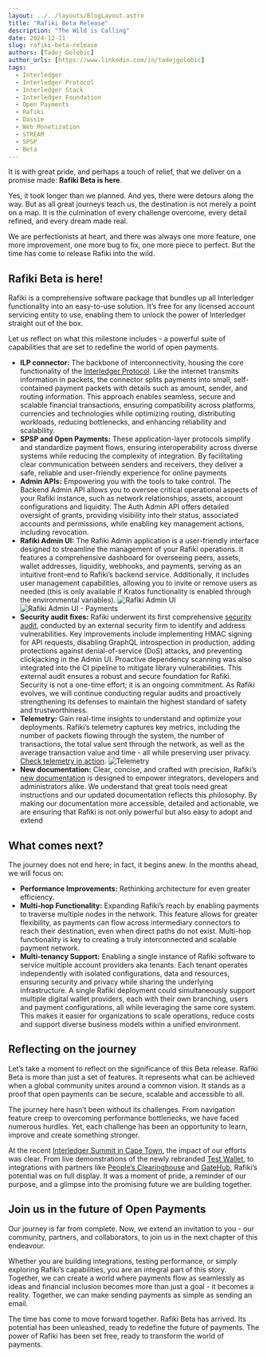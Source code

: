 ```yaml
---
layout: ../../layouts/BlogLayout.astro
title: "Rafiki Beta Release"
description: "The Wild is Calling"
date: 2024-12-11
slug: rafiki-beta-release
authors: [Tadej Golobic]
author_urls: [https://www.linkedin.com/in/tadejgolobic]
tags:
  - Interledger
  - Interledger Protocol
  - Interledger Stack
  - Interledger Foundation
  - Open Payments
  - Rafiki
  - Dassie
  - Web Monetization
  - STREAM
  - SPSP
  - Beta
---
```


It is with great pride, and perhaps a touch of relief, that we deliver on a promise made: **Rafiki Beta is here**.

Yes, it took longer than we planned. And yes, there were detours along the way. But as all great journeys teach us, the destination is not merely a point on a map. It is the culmination of every challenge overcome, every detail refined, and every dream made real.

We are perfectionists at heart, and there was always one more feature, one more improvement, one more bug to fix, one more piece to perfect. But the time has come to release Rafiki into the wild.

## Rafiki Beta is here!

Rafiki is a comprehensive software package that bundles up all Interledger functionality into an easy-to-use solution. It’s free for any licensed account servicing entity to use, enabling them to unlock the power of Interledger straight out of the box.

Let us reflect on what this milestone includes - a powerful suite of capabilities that are set to redefine the world of open payments.

* **ILP connector:** The backbone of interconnectivity, housing the core functionality of the [Interledger Protocol](https://interledger.org/developers/get-started/). Like the internet transmits information in packets, the connector splits payments into small, self-contained payment packets with details such as amount, sender, and routing information. This approach enables seamless, secure and scalable financial transactions, ensuring compatibility across platforms, currencies and technologies while optimizing routing, distributing workloads, reducing bottlenecks, and enhancing reliability and scalability. 
* **SPSP and Open Payments:** These application-layer protocols simplify and standardize payment flows, ensuring interoperability across diverse systems while reducing the complexity of integration. By facilitating clear communication between senders and receivers, they deliver a safe, reliable and user-friendly experience for online payments
* **Admin APIs:** Empowering you with the tools to take control. The Backend Admin API allows you to oversee critical operational aspects of your Rafiki instance, such as network relationships, assets, account configurations and liquidity. The Auth Admin API offers detailed oversight of grants, providing visibility into their status, associated accounts and permissions, while enabling key management actions, including revocation.
* **Rafiki Admin UI:** The Rafiki Admin application is a user-friendly interface designed to streamline the management of your Rafiki operations. It features a comprehensive dashboard for overseeing peers, assets, wallet addresses, liquidity, webhooks, and payments, serving as an intuitive front–end to Rafiki’s backend service. Additionally, it includes user management capabilities, allowing you to invite or remove users as needed (this is only available if Kratos functionality is enabled through the environmental variables).
![Rafiki Admin UI](/developers/img/blog/2024-12-11/rafiki-admin.png)
![Rafiki Admin UI - Payments](/developers/img/blog/2024-12-11/admin-ui-payments.png)
* **Security audit fixes:** Rafiki underwent its first comprehensive [security audit](https://interledger.org/developers/blog/rafikis-first-security-audit/), conducted by an external security firm to identify and address vulnerabilities. Key improvements include implementing HMAC signing for API requests, disabling GraphQL introspection in production, adding protections against denial-of-service (DoS) attacks, and preventing clickjacking in the Admin UI. Proactive dependency scanning was also integrated into the CI pipeline to mitigate library vulnerabilities. This external audit ensures a robust and secure foundation for Rafiki. Security is not a one-time effort; it is an ongoing commitment. As Rafiki evolves, we will continue conducting regular audits and proactively strengthening its defenses to maintain the highest standard of safety and trustworthiness.
* **Telemetry:** Gain real-time insights to understand and optimize your deployments. Rafiki’s telemetry captures key metrics, including the number of packets flowing through the system, the number of transactions, the total value sent through the network, as well as the average transaction value and time - all while preserving user privacy. [Check telemetry in action](https://rafikitelemetry.grafana.net/public-dashboards/f70c8a6033b14da5a9f1cb974def602a).
![Telemetry](/developers/img/blog/2024-12-11/telemetry.png)
* **New documentation:** Clear, concise, and crafted with precision, Rafiki’s [new documentation](https://rafiki.dev) is designed to empower integrators, developers and administrators alike. We understand that great tools need great instructions and our updated documentation reflects this philosophy. By making our documentation more accessible, detailed and actionable, we are ensuring that Rafiki is not only powerful but also easy to adopt and extend

## What comes next?
The journey does not end here; in fact, it begins anew. In the months ahead, we will focus on:

* **Performance Improvements:** Rethinking architecture for even greater efficiency.
* **Multi-hop Functionality:** Expanding Rafiki’s reach by enabling payments to traverse multiple nodes in the network. This feature allows for greater flexibility, as payments can flow across intermediary connectors to reach their destination, even when direct paths do not exist. Multi-hop functionality is key to creating a truly interconnected and scalable payment network.
* **Multi-tenancy Support:** Enabling a single instance of Rafiki software to service multiple account providers aka tenants. Each tenant operates independently with isolated configurations, data and resources, ensuring security and privacy while sharing the underlying infrastructure. A single Rafiki deployment could simultaneously support multiple digital wallet providers, each with their own branching, users and payment configurations, all while leveraging the same core system. This makes it easier for organizations to scale operations, reduce costs and support diverse business models within a unified environment.

## Reflecting on the journey
Let’s take a moment to reflect on the significance of this Beta release. Rafiki Beta is more than just a set of features. It represents what can be achieved when a global community unites around a common vision. It stands as a proof that open payments can be secure, scalable and accessible to all.

The journey here hasn’t been without its challenges. From navigation feature creep to overcoming performance bottlenecks, we have faced numerous hurdles. Yet, each challenge has been an opportunity to learn, improve and create something stronger.

At the recent [Interledger Summit in Cape Town](https://interledger.org/summit), the impact of our efforts was clear. From live demonstrations of the newly rebranded [Test Wallet](https://wallet.interledger-test.dev), to integrations with partners like [People’s Clearinghouse](https://lacamara.mx) and [GateHub](https://gatehub.net), Rafiki’s potential was on full display. It was a moment of pride, a reminder of our purpose, and a glimpse into the promising future we are building together.

## Join us in the future of Open Payments
Our journey is far from complete. Now, we extend an invitation to you - our community, partners, and collaborators, to join us in the next chapter of this endeavour.

Whether you are building integrations, testing performance, or simply exploring Rafiki’s capabilities, you are an integral part of this story. Together, we can create a world where payments flow as seamlessly as ideas and financial inclusion becomes more than just a goal - it becomes a reality. Together, we can make sending payments as simple as sending an email.

The time has come to move forward together. Rafiki Beta has arrived. Its potential has been unleashed, ready to redefine the future of payments. The power of Rafiki has been set free, ready to transform the world of payments.
